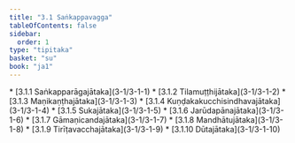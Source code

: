 ```yaml
---
title: "3.1 Saṅkappavagga"
tableOfContents: false
sidebar:
  order: 1
type: "tipitaka"
basket: "su"
book: "ja1"
---
```



<DynamicBreadcrumb />



<TableOfContents book="ja1" section="3.1">
* [3.1.1 Saṅkapparāgajātaka](3-1/3-1-1)
* [3.1.2 Tilamuṭṭhijātaka](3-1/3-1-2)
* [3.1.3 Maṇikaṇṭhajātaka](3-1/3-1-3)
* [3.1.4 Kuṇḍakakucchisindhavajātaka](3-1/3-1-4)
* [3.1.5 Sukajātaka](3-1/3-1-5)
* [3.1.6 Jarūdapānajātaka](3-1/3-1-6)
* [3.1.7 Gāmaṇicandajātaka](3-1/3-1-7)
* [3.1.8 Mandhātujātaka](3-1/3-1-8)
* [3.1.9 Tirīṭavacchajātaka](3-1/3-1-9)
* [3.1.10 Dūtajātaka](3-1/3-1-10)
</TableOfContents>